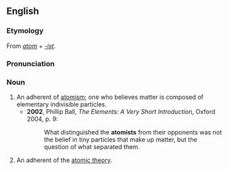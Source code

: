 ==English==
===Etymology===
From ''[[atom]]'' + ''[[-ist]]''.

===Pronunciation===
{{IPA|/ˈætəmɪst/}}

===Noun===
{{en-noun}}

# An adherent of [[atomism]]; one who believes matter is composed of elementary indivisible particles.
#*'''2002''', Phillip Ball, ''The Elements: A Very Short Introduction'', Oxford 2004, p. 9:
#*:What distinguished the '''atomists''' from their opponents was not the belief in tiny particles that make up matter, but the question of what separated them.
# An adherent of the [[atomic theory]].